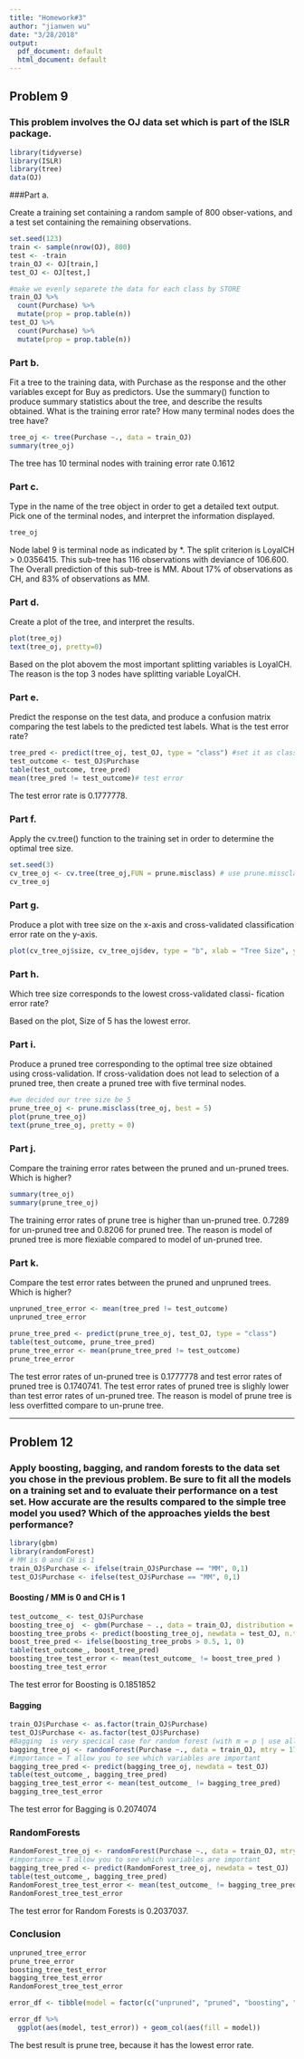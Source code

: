 ```yaml
---
title: "Homework#3"
author: "jianwen wu"
date: "3/28/2018"
output:
  pdf_document: default
  html_document: default
---
```


## Problem 9

### This problem involves the OJ data set which is part of the ISLR package.
```r
library(tidyverse)
library(ISLR)
library(tree)
data(OJ)
```


###Part a. 

Create a training set containing a random sample of 800 obser-vations, and a test set containing the remaining observations.

```r
set.seed(123)
train <- sample(nrow(OJ), 800)
test <- -train
train_OJ <- OJ[train,]
test_OJ <- OJ[test,]
```

```r
#make we evenly separete the data for each class by STORE
train_OJ %>%
  count(Purchase) %>%
  mutate(prop = prop.table(n))
test_OJ %>%
  count(Purchase) %>%
  mutate(prop = prop.table(n))
```


### Part b.

Fit a tree to the training data, with Purchase as the response and the other variables except for Buy as predictors. Use the summary() function to produce summary statistics about the tree, and describe the results obtained. What is the training error rate? How many terminal nodes does the tree have?

```r
tree_oj <- tree(Purchase ~., data = train_OJ)
summary(tree_oj)
```
The tree has 10 terminal nodes with training error rate 0.1612


### Part c.

Type in the name of the tree object in order to get a detailed text output. Pick one of the terminal nodes, and interpret the information displayed.

```r
tree_oj
```
Node label 9 is terminal node as indicated by *. The split criterion is LoyalCH > 0.0356415.  This sub-tree has 116 observations with deviance of 106.600.  The Overall prediction of this sub-tree is MM.  About 17% of observations as CH, and 83% of observations as MM. 


### Part d.

Create a plot of the tree, and interpret the results.

```r
plot(tree_oj)
text(tree_oj, pretty=0)
```

Based on the plot abovem the most important splitting variables is LoyalCH.  The reason is the top 3 nodes have splitting variable LoyalCH.


### Part e.
Predict the response on the test data, and produce a confusion matrix comparing the test labels to the predicted test labels. What is the test error rate?

```r
tree_pred <- predict(tree_oj, test_OJ, type = "class") #set it as class for classfication
test_outcome <- test_OJ$Purchase
table(test_outcome, tree_pred)
mean(tree_pred != test_outcome)# test error
```
The test error rate is 0.1777778.


### Part f.

Apply the cv.tree() function to the training set in order to determine the optimal tree size.

```r
set.seed(3)
cv_tree_oj <- cv.tree(tree_oj,FUN = prune.misclass) # use prune.missclassification technique/default is leave one out of validation
cv_tree_oj
```


### Part g.

Produce a plot with tree size on the x-axis and cross-validated classification error rate on the y-axis.

```r
plot(cv_tree_oj$size, cv_tree_oj$dev, type = "b", xlab = "Tree Size", ylab = "Deviance")
```


### Part h.

Which tree size corresponds to the lowest cross-validated classi- fication error rate?

Based on the plot, Size of 5 has the lowest error.


### Part i.

Produce a pruned tree corresponding to the optimal tree size obtained using cross-validation. If cross-validation does not lead to selection of a pruned tree, then create a pruned tree with five terminal nodes.

```r
#we decided our tree size be 5
prune_tree_oj <- prune.misclass(tree_oj, best = 5)
plot(prune_tree_oj)
text(prune_tree_oj, pretty = 0)
```


### Part j.

Compare the training error rates between the pruned and un-pruned trees. Which is higher?

```r
summary(tree_oj)
summary(prune_tree_oj)
```

The training error rates of prune tree is higher than un-pruned tree.  0.7289 for un-pruned tree and 0.8206 for pruned tree.  The reason is model of pruned tree is more flexiable compared to model of un-pruned tree.


### Part k.

Compare the test error rates between the pruned and unpruned trees. Which is higher?

```r
unpruned_tree_error <- mean(tree_pred != test_outcome)
unpruned_tree_error

prune_tree_pred <- predict(prune_tree_oj, test_OJ, type = "class")
table(test_outcome, prune_tree_pred)
prune_tree_error <- mean(prune_tree_pred != test_outcome)
prune_tree_error
```

The test error rates of un-pruned tree is 0.1777778 and test error rates of pruned tree is 0.1740741.  The test error rates of pruned tree is slighly lower than test error rates of un-pruned tree.  The reason is model of prune tree is less overfitted compare to un-prune tree.


--------------------------------------------------------------------------------------------------------------------------
## Problem 12

### Apply boosting, bagging, and random forests to the data set you chose in the previous problem. Be sure to fit all the models on a training set and to evaluate their performance on a test set. How accurate are the results compared to the simple tree model you used? Which of the approaches yields the best performance?


```r
library(gbm)
library(randomForest)
# MM is 0 and CH is 1
train_OJ$Purchase <- ifelse(train_OJ$Purchase == "MM", 0,1)
test_OJ$Purchase <- ifelse(test_OJ$Purchase == "MM", 0,1)

```


#### Boosting / MM is 0 and CH is 1
```r
test_outcome_ <- test_OJ$Purchase
boosting_tree_oj  <- gbm(Purchase ~ ., data = train_OJ, distribution = "bernoulli", n.tree = 5000)
boosting_tree_probs <- predict(boosting_tree_oj, newdata = test_OJ, n.trees = 5000)
boost_tree_pred <- ifelse(boosting_tree_probs > 0.5, 1, 0)
table(test_outcome_, boost_tree_pred)
boosting_tree_test_error <- mean(test_outcome_ != boost_tree_pred )
boosting_tree_test_error
```
The test error for Boosting is 0.1851852


#### Bagging 

```r
train_OJ$Purchase <- as.factor(train_OJ$Purchase)
test_OJ$Purchase <- as.factor(test_OJ$Purchase)
#Bagging  is very specical case for random forest (with m = p | use all the predictors | 17)
bagging_tree_oj <- randomForest(Purchase ~., data = train_OJ, mtry = 17, importance = T)
#importance = T allow you to see which variables are important
bagging_tree_pred <- predict(bagging_tree_oj, newdata = test_OJ)
table(test_outcome_, bagging_tree_pred)
bagging_tree_test_error <- mean(test_outcome_ != bagging_tree_pred)
bagging_tree_test_error
```
The test error for Bagging  is 0.2074074


### RandomForests

```r
RandomForest_tree_oj <- randomForest(Purchase ~., data = train_OJ, mtry = 4, importance = T)
#importance = T allow you to see which variables are important
bagging_tree_pred <- predict(RandomForest_tree_oj, newdata = test_OJ)
table(test_outcome_, bagging_tree_pred)
RandomForest_tree_test_error <- mean(test_outcome_ != bagging_tree_pred )
RandomForest_tree_test_error
```
The test error for Random Forests  is 0.2037037.


### Conclusion

```r
unpruned_tree_error
prune_tree_error
boosting_tree_test_error
bagging_tree_test_error
RandomForest_tree_test_error

error_df <- tibble(model = factor(c("unpruned", "pruned", "boosting", "bagging", "random_forest"), levels = c("unpruned", "pruned", "boosting", "bagging", "random_forest")), test_error = c(unpruned_tree_error, prune_tree_error, boosting_tree_test_error, bagging_tree_test_error, RandomForest_tree_test_error))

error_df %>%
  ggplot(aes(model, test_error)) + geom_col(aes(fill = model))
```

The best result is prune tree, because it has the lowest error rate.



